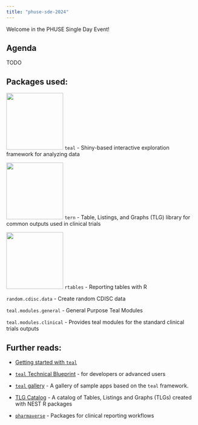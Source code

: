 ```yaml
---
title: "phuse-sde-2024"
---
```


Welcome in the PHUSE Single Day Event!

## Agenda

TODO

## Packages used:

[![](https://github.com/insightsengineering/hex-stickers/blob/main/PNG/teal.png?raw=true){width=150}](https://insightsengineering.github.io/teal/)
`teal` - Shiny-based interactive exploration framework for analyzing data

[![](https://github.com/insightsengineering/hex-stickers/blob/main/PNG/tern.png?raw=true){width=150}](https://insightsengineering.github.io/tern/)
`tern` - Table, Listings, and Graphs (TLG) library for common outputs used in clinical trials

[![](https://github.com/insightsengineering/hex-stickers/blob/main/PNG/rtables.png?raw=true){width=150}](https://insightsengineering.github.io/rtables/)
`rtables` - Reporting tables with R

`random.cdisc.data` - Create random CDISC data

`teal.modules.general` - General Purpose Teal Modules

`teal.modules.clinical` - Provides teal modules for the standard clinical trials outputs

## Further reads:

* [Getting started with `teal`](https://insightsengineering.github.io/teal/latest-tag/articles/getting-started-with-teal.html)

* [`teal` Technical Blueprint](https://insightsengineering.github.io/teal/latest-tag/articles/blueprint/index.html) - for developers or advanced users

* [`teal` gallery](https://insightsengineering.github.io/teal.gallery/) - A gallery of sample apps based on the `teal` framework.

* [TLG Catalog](https://insightsengineering.github.io/tlg-catalog/) - A catalog of Tables, Listings and Graphs (TLGs) created with NEST R packages

* [`pharmaverse`](https://pharmaverse.org/) - Packages for clinical reporting workflows
